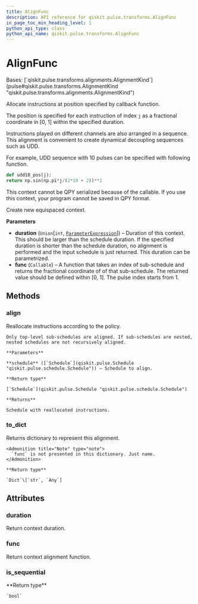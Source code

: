 ```yaml
---
title: AlignFunc
description: API reference for qiskit.pulse.transforms.AlignFunc
in_page_toc_min_heading_level: 1
python_api_type: class
python_api_name: qiskit.pulse.transforms.AlignFunc
---
```


# AlignFunc

<Class id="qiskit.pulse.transforms.AlignFunc" isDedicatedPage={true} github="https://github.com/qiskit/qiskit/tree/stable/0.22/qiskit/pulse/transforms/alignments.py" signature="AlignFunc(duration, func)">
  Bases: [`qiskit.pulse.transforms.alignments.AlignmentKind`](pulse#qiskit.pulse.transforms.AlignmentKind "qiskit.pulse.transforms.alignments.AlignmentKind")

  Allocate instructions at position specified by callback function.

  The position is specified for each instruction of index `j` as a fractional coordinate in \[0, 1] within the specified duration.

  Instructions played on different channels are also arranged in a sequence. This alignment is convenient to create dynamical decoupling sequences such as UDD.

  For example, UDD sequence with 10 pulses can be specified with following function.

  ```python
  def udd10_pos(j):
  return np.sin(np.pi*j/(2*10 + 2))**2
  ```

  <Admonition title="Note" type="note">
    This context cannot be QPY serialized because of the callable. If you use this context, your program cannot be saved in QPY format.
  </Admonition>

  Create new equispaced context.

  **Parameters**

  *   **duration** (`Union`\[`int`, [`ParameterExpression`](qiskit.circuit.ParameterExpression "qiskit.circuit.parameterexpression.ParameterExpression")]) – Duration of this context. This should be larger than the schedule duration. If the specified duration is shorter than the schedule duration, no alignment is performed and the input schedule is just returned. This duration can be parametrized.
  *   **func** (`Callable`) – A function that takes an index of sub-schedule and returns the fractional coordinate of of that sub-schedule. The returned value should be defined within \[0, 1]. The pulse index starts from 1.

  ## Methods

  ### align

  <Function id="qiskit.pulse.transforms.AlignFunc.align" name="align" signature="AlignFunc.align(schedule)">
    Reallocate instructions according to the policy.

    Only top-level sub-schedules are aligned. If sub-schedules are nested, nested schedules are not recursively aligned.

    **Parameters**

    **schedule** ([`Schedule`](qiskit.pulse.Schedule "qiskit.pulse.schedule.Schedule")) – Schedule to align.

    **Return type**

    [`Schedule`](qiskit.pulse.Schedule "qiskit.pulse.schedule.Schedule")

    **Returns**

    Schedule with reallocated instructions.
  </Function>

  ### to\_dict

  <Function id="qiskit.pulse.transforms.AlignFunc.to_dict" name="to_dict" signature="AlignFunc.to_dict()">
    Returns dictionary to represent this alignment.

    <Admonition title="Note" type="note">
      `func` is not presented in this dictionary. Just name.
    </Admonition>

    **Return type**

    `Dict`\[`str`, `Any`]
  </Function>

  ## Attributes

  ### duration

  <Attribute id="qiskit.pulse.transforms.AlignFunc.duration" name="duration">
    Return context duration.
  </Attribute>

  ### func

  <Attribute id="qiskit.pulse.transforms.AlignFunc.func" name="func">
    Return context alignment function.
  </Attribute>

  ### is\_sequential

  <Attribute id="qiskit.pulse.transforms.AlignFunc.is_sequential" name="is_sequential">
    **Return type**

    `bool`
  </Attribute>
</Class>

